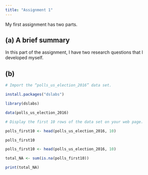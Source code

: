 ---
title: "Assignment 1"
---

My first assignment has two parts.

## (a) A brief summary

In this part of the assignment, I have two research questions that I developed myself.

## (b)

```{r}

# Import the “polls_us_election_2016” data set.

install.packages("dslabs")

library(dslabs)

data(polls_us_election_2016)

# Display the first 10 rows of the data set on your web page.

polls_first10 <- head(polls_us_election_2016, 10)

polls_first10

```

```{r}

polls_first10 <- head(polls_us_election_2016, 10)

total_NA <- sum(is.na(polls_first10)) 

print(total_NA)


```
